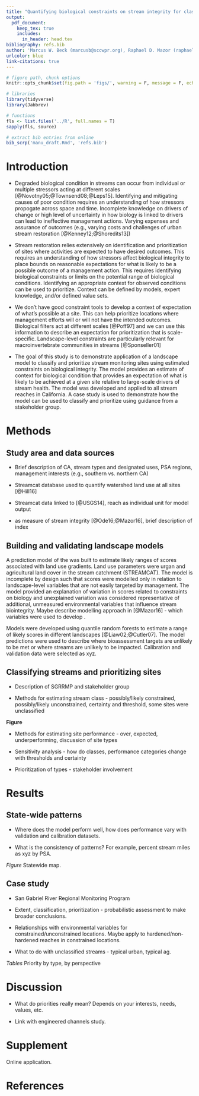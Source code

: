 ```yaml
---
title: "Quantifying biological constraints on stream integrity for classification and priorization"
output: 
  pdf_document:
    keep_tex: true
    includes: 
      in_header: head.tex
bibliography: refs.bib
author: 'Marcus W. Beck (marcusb@sccwpr.org), Raphael D. Mazor (raphaelm@sccwrp.org), Scott Johnson (scott@aquaticbioassay.com), Phil Markle (phil@lacsd.org), Peter D. Ode (peter.ode@wildlife.ca.gov), Ryan Hill (hill.ryan@epa.gov), Eric D. Stein (erics@sccwrp.org)'
urlcolor: blue
link-citations: true
---
```


```r
# figure path, chunk options
knitr::opts_chunk$set(fig.path = 'figs/', warning = F, message = F, echo = F)

# libraries
library(tidyverse)
library(Jabbrev)

# functions
fls <- list.files('../R', full.names = T)
sapply(fls, source)

# extract bib entries from online
bib_scrp('manu_draft.Rmd', 'refs.bib')
```

# Introduction

* Degraded biological condition in streams can occur from individual or multiple stressors acting at different scales [@Novotny05;@Townsend08;@Leps15]. Identifying and mitigating causes of poor condition requires an understanding of how stressors propogate across space and time.  Incomplete knowledge on drivers of change or high level of uncertainty in how biology is linked to drivers can lead to ineffective management actions. Varying expenses and assurance of outcomes (e.g., varying costs and challenges of urban stream restoration [@Kenney12;@Shoredits13]) 

* Stream restoration relies extensively on identification and prioritization of sites where activities are expected to have desired outcomes. This requires an understanding of how stressors affect biological integrity to place bounds on reasonable expectations for what is likely to be a possible outcome of a management action.  This requires identifying biological constraints or limits on the potential range of biological conditions. Identifying an appropriate context for observed conditions can be used to prioritize.  Context can be defined by models, expert knowledge, and/or defined value sets.

* We don't have good constraint tools to develop a context of expectation of what's possible at a site.  This can help prioritize locations where management efforts will or will not have the intended outcomes. Biological filters act at different scales [@Poff97] and we can use this information to describe an expectation for prioritization that is scale-specific.  Landscape-level constraints are particularly relevant for macroinvertebrate communities in streams [@Sponseller01]

* The goal of this study is to demonstrate application of a landscape model to classify and prioritize stream monitoring sites using estimated constraints on biological integrity. The model provides an estimate of context for biological condition that provides an expectation of what is likely to be achieved at a given site relative to large-scale drivers of stream health. The model was developed and applied to all stream reaches in California.  A case study is used to demonstrate how the model can be used to classify and prioritize using guidance from a stakeholder group. 

# Methods

## Study area and data sources

* Brief description of CA, stream types and designated uses, PSA regions, management interests (e.g., southern vs. northern CA)

* Streamcat database used to quantify watershed land use at all sites [@Hill16]

* Streamcat data linked to \ac{nhd} [@USGS14], reach as individual unit for model output

* \ac{csci} as measure of stream integrity [@Ode16;@Mazor16], brief description of index

## Building and validating landscape models

A prediction model of the \ac{csci} was built to estimate likely ranges of scores associated with land use gradients.  Land use parameters were urgan and agricultural land cover in the stream catchment (STREAMCAT). The model is incomplete by design such that \ac{csci} scores were modelled only in relation to landscape-level variables that are not easily targeted by management.  The model provided an explanation of variation in scores related to constraints on biology and unexplained variation was considered representative of additional, unmeasured environmental variables that influence stream biointegrity.  Maybe describe modelling approach in [@Mazor16] - which variables were used to develop \ac{csci}.   

Models were developed using quantile random forests to estimate a range of likely \ac{csci} scores in different landscapes [@Liaw02;@Cutler07].  The model predictions were used to describe where bioassessment targets are unlikely to be met or where streams are unlikely to be impacted.  Calibration and validation data were selected as xyz.

## Classifying streams and prioritizing sites

* Description of SGRRMP and stakeholder group

* Methods for estimating stream class - possibly/likely constrained, possibly/likely unconstrained, certainty and \ac{csci} threshold, some sites were unclassified

**Figure** 

* Methods for estimating site performance - over, expected, underperforming, discussion of site types

* Sensitivity analysis - how do classes, performance categories change with thresholds and certainty

* Prioritization of types - stakeholder involvement

# Results

## State-wide patterns

* Where does the model perform well, how does performance vary with validation and calibration datasets.

* What is the consistency of patterns? For example, percent stream miles as xyz by PSA.

*Figure* Statewide map. 

## Case study

* San Gabriel River Regional Monitoring Program

* Extent, classification, prioritization - probabilistic assessment to make broader conclusions. 

* Relationships with environmental variables for constrained/unconstrained locations. Maybe apply to hardened/non-hardened reaches in constrained locations. 

* What to do with unclassified streams - typical urban, typical ag. 

*Tables* Priority by type, by perspective

# Discussion

* What do priorities really mean? Depends on your interests, needs, values, etc.

* Link with engineered channels study.

# Supplement

Online application.

# References

